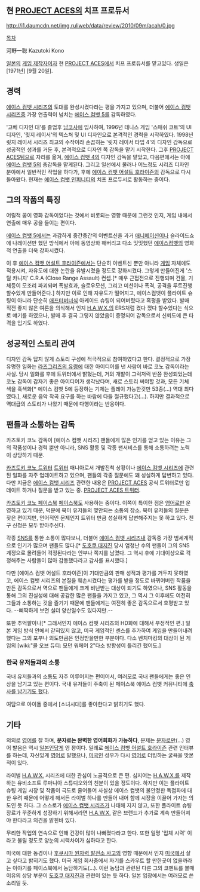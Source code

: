 == 현 [[PROJECT ACES]]의 치프 프로듀서 ==

http://i1.daumcdn.net/img.ruliweb/data/review/2010/09m/acah/0.jpg

[[목차]]

河野一聡
Kazutoki Kono

[[일본]]의 [[게임 제작자]]이자 현 [[PROJECT ACES]]에서 치프 프로듀서를 맡고있다.
생일은 [1971년] [9월 20일].

== 경력 ==
[[에이스 컴뱃 시리즈]]의 토대를 완성시켰다라는 평을 가지고 있으며, 더불어 [[에이스 컴뱃 시리즈]]중 가장 연출력이 넘치는 [[에이스 컴뱃 5]]를 감독하였다.

'고베 디자인 대'를 졸업후 [[남코]]사에 입사하여, 1996년 테니스 게임 '스매쉬 코트'의 UI 디자인, '릿지 레이서'의 텍스쳐 및 UI 디자인으로 본격적인 경력을 시작하였다. 1998년 릿지 레이서 시리즈 최고의 수작이라 손꼽히는 '릿지 레이서 타입 4'의 디자인 감독으로 성공적인 성과를 거둔 후, 본격적으로 디자인 쪽 감독을 맡기 시작한다. 
그후 [[PROJECT ACES]]팀으로 자리를 옮겨, [[에이스 컴뱃 4]]의 디자인 감독을 맡았고, 다음편에서는 아에 [[에이스 컴뱃 5]]의 총감독을 맡게된다. 그리고 일선에서 물러나 어느정도 시리즈 디자인 분야에서 일반적인 작업을 하다가, 후에 [[에이스 컴뱃 어설트 호라이즌]]의 감독으로 다시 돌아왔다. 현재는 [[에이스 컴뱃 인피니티]]의 치프 프로듀서로 활동하는 중이다.

== 그의 작품의 특징 ==
어릴적 꿈이 영화 감독이었다는 것에서 비롯되는 영향 때문에 그런것 인지, 게임 내에서 연출에 매우 공을 들이는 편이다. 

[[에이스 컴뱃 5]]에서는 과감하게 중간중간의 이벤트신을 과거 [[애니메이션]]이나 슬라이드쇼에 나레이션만 했던 방식에서 아에 동영상화 해버리고 다소 밋밋했던 [[에이스컴뱃]]의 영화적 연출을 더욱 강화시켰다.

이 후 [[에이스 컴뱃 어설트 호라이즌]]에서는 단순히 이벤트신 뿐만 아니라 [[게임]] 자체에도 적용시켜, 자유도에 대한 논란을 유발시켰을 정도로 강화시켰다. 그렇게 만들어진게 '스틸 카니지' C.R.A (Close Range Assault) 컨셉.[* 매우 근접전으로 진행되며 건물, 기체등이 모조리 파괴되며 폭발효과, 슬로우모션, 그리고 미션이나 폭격, 공격을 루트진행할수있게 만들어준다.] 하지만 이로 인해 자유도가 떨어지고, 에이스컴뱃이 플라이트 슈팅이 아니라 단순히 [[애프터버너]]식 아케이드 슈팅이 되어버렸다고 혹평을 받았다. 발매 직전 좋지 않은 여론을 의식해서 인지 [[H.A.W.X.]]의 ERS처럼 켰다 껐다 할수있다는 식으로 얘기를 하였으나, 발매 후 결국 그렇지 않았음이 증명되어 감독으로서 신뢰도에 큰 타격을 입기도 하였다.

== 성공적인 스토리 관여 ==
디자인 감독 답지 않게 스토리 구성에 적극적으로 참여하였다고 한다. 결정적으로 가장 유명한 일화는 [[라즈그리즈의 유령]]에 대한 아이디어를 낸 사람이 바로 코노 감독이라는 사실. 당시 일화를 후에 트위터에서 밝혔는데, 거의 개발이 그럭저럭 반쯤 완성되었는데 코노 감독이 갑자기 좋은 아이디어가 생각났다며, 새로 스토리 써야할 것과, 모든 기체 색을 흑색화[* 에이스 컴뱃 5에 등장하는 기체는 플레이 가능한것만 53종(...) 역대 최다였다.], 새로운 음악 작곡 요구를 하는 바람에 다들 절규했다고(...). 하지만 결과적으로 역대급의 스토리가 나왔기 때문에 다행이라는 반응이다.

== 팬들과 소통하는 감독 ==
카즈토키 코노 감독이 [에이스 컴뱃 시리즈] 팬들에게 많은 인기를 얻고 있는 이유는 그의 작품성이나 경력 뿐만 아니라, SNS 활동 및 각종 팬서비스를 통해 소통하려는 노력이 상당하기 때문.

[http://twitter.com/#!/kazutoki 카즈토키 코노 트위터]
[[트위터]] 매니아로서 개발진척 상황이나 [[에이스 컴뱃 시리즈]]에 관련된 일화를 자주 업데이트하고 있으며, 팬들의 각종 질문에도 꽤 성실하게 답변하고 있다. 다만 지금은 [[에이스 컴뱃 시리즈]] 관련한 내용은 [[PROJECT ACES]] 공식 트위터로만 업데이트 하거나 질문을 받고 있는 중. [http://twitter.com/#!/PROJECT_ACES PROJECT ACES 트위터]. 

[http://www.facebook.com/profile.php?id=100000462610396 카즈토키 코노 페이스북]
[[페이스북]]도 사용하는 중이다. 이쪽이 특이한 점은 [[영어]]로만 운영하고 있기 때문, 덕분에 북미 유저들의 몇안되는 소통의 장소. 북미 유저들의 질문은 잦은 편이지만, 언어적인 문제인지 트위터 만큼 성실하게 답변해주지는 못 하고 있다. 친구 신청은 모두 받아주신다.

각종 [[SNS]]를 통한 소통이 많다보니, 더불어 [[에이스 컴뱃 시리즈]]내 감독중 가장 범세계적으로 인기가 많으며 팬들도 많다.[* [[도호쿠 대지진]] 당시 엄청난 수의 팬들이 그의 SNS 계정으로 몰려들어 걱정된다라는 안부나 쪽지를 남겼다. 그 역시 후에 기대이상으로 걱정해주는 사람들이 많아 감동했다라고 감사를 표시했다.]

다만 [에이스 컴뱃 어설트 호라이즌]이 기대만큼의 판매 성적과 평가를 거두지 못하였고, 에이스 컴뱃 시리즈의 본질을 훼손시켰다는 평가를 받을 정도로 바뀌어버린 작품을 만든 감독으로서 역으로 팬들에게 크게 비난받는 대상이 되기도 하였으나, SNS 활동을 통해 그의 진실성에 대해 공감한 많은 팬들을 가지고 있고, 그 역시 그 이후에도 여전히 그들과 소통하는 것을 즐기기 때문에 팬들에게는 여전히 좋은 감독으로서 호평받고 있다. --삐딱하게 보면 실더 양산일수도 있다지만.--

또한 추억팔이나[* 그래서인지 에이스 컴뱃 시리즈의 HD화에 대해서 부정적인 편.] 일본 게임 방식 안에서 갇혀있지 않고, 미국 게임적인 센스를 추가하여 게임을 만들어내려 했다는 그의 포부나 의도만큼은 인정받을만한 부분이다. 다소 벤치마킹의 대상이 된 게임의 [wiki:"콜 오브 듀티: 모던 워페어 2"다소 방향성이 틀리긴 했어도.]

=== 한국 유저들과의 소통 ===
국내 유저들과의 소통도 자주 이루어지는 편이어서, 여러모로 국내 팬들에게는 좋은 인상을 남기고 있는 편이다. 국내 유저들이 주축이 된 페이스북 에이스 컴뱃 커뮤니티에 [http://cafe.naver.com/acecombatweb/8643 축사를 남기기도 했다].

여담으로 아이돌 중에서 [소녀시대]를 좋아한다고 밝히기도 했다.

== 기타 ==
의외로 [[영어]]를 잘 하며, '''문자로는 완벽한 영어회화가 가능하다''', 문제는 [[문자]]로만(...) 영어 발음은 역시 [[일본인]]답게 영 꽝이다. 일례로 [[에이스 컴뱃 어설트 호라이즌]] 관련 인터뷰를 하는데, 자신있게 [[영어]]로 말했으나, [[미국인]] 성우가 다시 [[영어]]로 더빙하는 굴욕을 맛본 적이 있다.

라이벌 [[H.A.W.X.]] 시리즈에 대한 관심이 노골적으로 큰 편. 심지어는 [[H.A.W.X.]]를 제작하는 유비소프트 루마니아 스튜디오와의 친분이 있을 정도이다. 하지만 이는 플라이트 슈팅 게임 시장 및 작품이 극도로 줄어들어 사실상 에이스 컴뱃의 불안정한 독점화에 대한 우려 때문에 어떻게 해서든 라이벌 하나를 만들어 내어 함께 시장을 이끌어 가자는 의도인 듯 하다. 그 스스로가 [[에이스 컴뱃 시리즈]]가 나태해 지지 않고, 또한 플라이트 슈팅 장르가 꾸준하게 성장하기 위해서라면 [[H.A.W.X.]] 같은 브랜드가 추가로 계속 만들어져야 한다라고 의견을 밝힌바 있다.

무리한 작업의 연속으로 인해 건강이 많이 나빠졌다라고 한다. 또한 일명 '입체 시력' 이라고 불릴 정도로 양눈의 시력차이가 심하다고 한다. 

미국에 대한 동경이나 [[후쿠시마 원자력 발전소 사고]]의 영향 때문에서 인지 [[미국]]에서 살고 싶다고 밝히기도 했다. 미국 게임 회사중에서 자기를 스카우트 할 만한곳이 없을까라는 이야기를 페이스북에서 농담하기도(...). 이런 농담과 관련된 다른 그의 코멘트를 볼때 이유의 상당 부분이 [[도호쿠 대지진]]과 관련이 있는 듯 하다. 일본 입장에서는 여러모로 쓴 소리일 듯.
